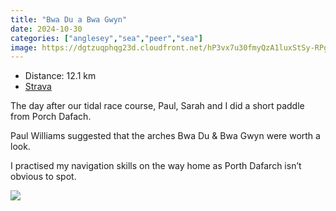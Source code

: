 ```yaml
---
title: "Bwa Du a Bwa Gwyn"
date: 2024-10-30
categories: ["anglesey","sea","peer","sea"]
image: https://dgtzuqphqg23d.cloudfront.net/hP3vx7u30fmyQzA1luxStSy-RPg6iTa2rE60dSDDoF4-432x768.jpg
---
```


- Distance: 12.1 km
- [Strava](https://www.strava.com/activities/12781440458)

The day after our tidal race course, Paul, Sarah and I did a short paddle from Porch Dafach.

Paul Williams suggested that the arches Bwa Du & Bwa Gwyn were worth a look. 

I practised my navigation skills on the way home as Porth Dafarch isn't obvious to spot.

![](https://dgtzuqphqg23d.cloudfront.net/hP3vx7u30fmyQzA1luxStSy-RPg6iTa2rE60dSDDoF4-432x768.jpg)




